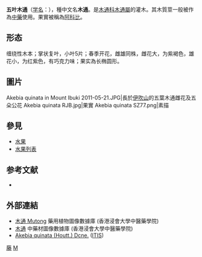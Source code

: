 {{Speciesbox
| taxon = Akebia quinata
| image = Akebia quinata2.jpg
| binomial_authority = ([[Thunb.|Thunb.]]) [[Decne.|Decne.]]
}}

'''五叶木通'''（[[学名|学名]]：''{{lang|la|Akebia quinata}}''），種中文名'''木通'''。是[[木通科|木通科]][[木通屬|木通屬]]的灌木。其木質莖一般被作為[[中藥|中藥]]使用。果實被稱為[[阿科比|阿科比]]。

==形态==
缠绕性木本；掌状复叶，小叶5片；春季开花，雌雄同株，雌花大，为紫褐色，雄花小，为红紫色，有巧克力味；果实為长椭圆形。

==圖片==
<gallery>
Akebia quinata in Mount Ibuki 2011-05-21.JPG|長於[[伊吹山|伊吹山]]的五葉木通雌花及五朵公花 
Akebia quinata RJB.jpg|果實
Akebia quinata SZ77.png|素描
</gallery>

== 參見 ==
*[[水果|水果]]
*[[水果列表|水果列表]]

== 参考文献 ==
{{refbegin}}
* {{cite web| url =http://www.bioinfo.cn/db05/KmzwSpecies.php?action=view&id=13450| title =木通| work =《中国高等植物数据库全库》| publisher =中国科学院微生物研究所| author =昆明植物研究所| accessdate =2009-03-31| deadurl =yes| archiveurl =https://web.archive.org/web/20160305042934/http://www.bioinfo.cn/db05/KmzwSpecies.php?action=view&id=13450| archivedate =2016-03-05}}
{{refend}}

==外部連結==
* [http://libproject.hkbu.edu.hk/was40/detail?lang=ch&channelid=1288&searchword=herb_id=D00312 木通 Mutong]{{Wayback|url=http://libproject.hkbu.edu.hk/was40/detail?lang=ch&channelid=1288&searchword=herb_id=D00312 |date=20200321124827 }} 藥用植物圖像數據庫 (香港浸會大學中醫藥學院) {{zh}}{{en}}
*[https://sys01.lib.hkbu.edu.hk/cmed/mmid/detail.php?pid=B00143 木通] 中藥材圖像數據庫  (香港浸會大學中醫藥學院) {{zh}}{{en}} 
*[http://www.itis.gov/servlet/SingleRpt/SingleRpt?search_topic=TSN&search_value=18857 Akebia quinata (Houtt.) Dcne.]{{Wayback|url=http://www.itis.gov/servlet/SingleRpt/SingleRpt?search_topic=TSN&search_value=18857 |date=20201029044708 }} ([[ITIS|ITIS]])

{{Authority control}}
{{Taxonbar|from=Q1482093}}

[[Category:藥用植物|藤]]
[[Category:木通属|M]]